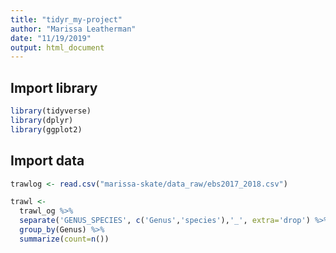 ```yaml
---
title: "tidyr_my-project"
author: "Marissa Leatherman"
date: "11/19/2019"
output: html_document
---
```


## Import library
```r
library(tidyverse)
library(dplyr)
library(ggplot2)
```

## Import data
```r
trawlog <- read.csv("marissa-skate/data_raw/ebs2017_2018.csv")
```
```r
trawl <- 
  trawl_og %>%
  separate('GENUS_SPECIES', c('Genus','species'),'_', extra='drop') %>%
  group_by(Genus) %>%
  summarize(count=n())
```

